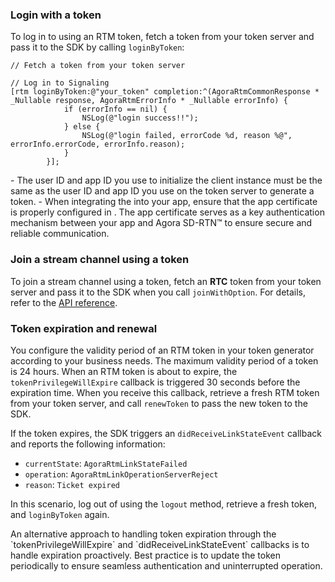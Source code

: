 <PlatformWrapper platform="ios, macos">

### Login with a token

To log in to <Vg k="SIG" /> using an RTM token, fetch a token from your token server and pass it to the SDK by calling `loginByToken`:

```objc
// Fetch a token from your token server

// Log in to Signaling
[rtm loginByToken:@"your_token" completion:^(AgoraRtmCommonResponse * _Nullable response, AgoraRtmErrorInfo * _Nullable errorInfo) {
            if (errorInfo == nil) {
                NSLog(@"login success!!");
            } else {
                NSLog(@"login failed, errorCode %d, reason %@", errorInfo.errorCode, errorInfo.reason);
            }
        }];
```

<Admonition title="Note">
- The user ID and app ID you use to initialize the <Vg k="SIG" /> client instance must be the same as the user ID and app ID you use on the token server to generate a token.
- When integrating the <Vpd k="SDK"/> into your app, ensure that the app certificate is properly configured in <Vg k="CONSOLE" />. The app certificate serves as a key authentication mechanism between your app and Agora SD-RTN™ to ensure secure and reliable communication.
</Admonition>

### Join a stream channel using a token

To join a stream channel using a token, fetch an **RTC** token from your token server and pass it to the SDK when you call `joinWithOption`. For details, refer to the [API reference](../reference/api#channeljoinpropsag_platform).

### Token expiration and renewal

You configure the validity period of an RTM token in your token generator according to your business needs. The maximum validity period of a token is 24 hours. When an RTM token is about to expire, the `tokenPrivilegeWillExpire` callback is triggered 30 seconds before the expiration time. When  you receive this callback, retrieve a fresh RTM token from your token server, and call `renewToken` to pass the new token to the SDK.

If the token expires, the SDK triggers an `didReceiveLinkStateEvent` callback and reports the following information:

- `currentState`: `AgoraRtmLinkStateFailed`
- `operation`: `AgoraRtmLinkOperationServerReject`
- `reason`: `Ticket expired`

In this scenario, log out of <Vpd k="NAME" /> using the `logout` method, retrieve a fresh token, and `loginByToken` again.

<Admonition>
An alternative approach to handling token expiration through the `tokenPrivilegeWillExpire` and `didReceiveLinkStateEvent` callbacks is to handle expiration proactively. Best practice is to update the token periodically to ensure seamless authentication and uninterrupted operation.
</Admonition>

</PlatformWrapper>